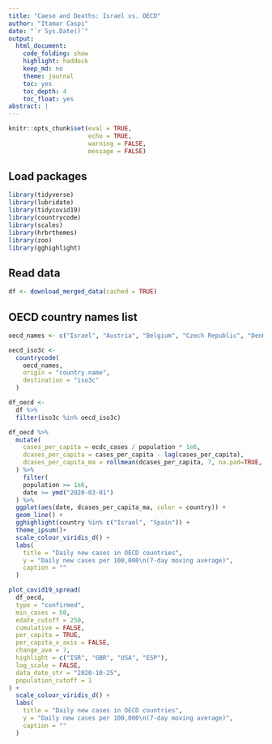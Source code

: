 ```yaml
---
title: "Caese and Deaths: Israel vs. OECD"
author: "Itamar Caspi"
date: "`r Sys.Date()`"
output:
  html_document:
    code_folding: show
    highlight: haddock
    keep_md: no
    theme: journal
    toc: yes
    toc_depth: 4
    toc_float: yes
abstract: |
---
```


```r
knitr::opts_chunk$set(eval = TRUE,
                      echo = TRUE,
                      warning = FALSE,
                      message = FALSE)
```

## Load packages

```r
library(tidyverse)
library(lubridate)
library(tidycovid19)
library(countrycode)
library(scales)
library(hrbrthemes)
library(zoo)
library(gghighlight)
```

## Read data

```r
df <- download_merged_data(cached = TRUE)
```

## OECD country names list

```r
oecd_names <- c("Israel", "Austria", "Belgium", "Czech Republic", "Denmark", "Estonia", "Finland", "France", "Germany", "Greece", "Hungary", "Iceland", "Ireland", "Italy", "Latvia", "Luxembourg", "Netherlands", "Norway", "Poland", "Portugal", "Slovak Republic", "Slovenia", "Spain", "Sweden", "Switzerland", "United Kingdom",  "Canada", "Chile", "Mexico", "United States", "Australia", "Japan", "Korea", "New Zealand", "Turkey")
```

```r
oecd_iso3c <- 
  countrycode(
    oecd_names,
    origin = "country.name",
    destination = "iso3c"
  )
```

```r
df_oecd <- 
  df %>% 
  filter(iso3c %in% oecd_iso3c) 
```


```r
df_oecd %>% 
  mutate(
    cases_per_capita = ecdc_cases / population * 1e6,
    dcases_per_capita = cases_per_capita - lag(cases_per_capita),
    dcases_per_capita_ma = rollmean(dcases_per_capita, 7, na.pad=TRUE, align="right")
  ) %>% 
    filter(
    population >= 1e6,
    date >= ymd("2020-03-01")
  ) %>% 
  ggplot(aes(date, dcases_per_capita_ma, color = country)) +
  geom_line() +
  gghighlight(country %in% c("Israel", "Spain")) +
  theme_ipsum()+
  scale_colour_viridis_d() +
  labs(
    title = "Daily new cases in OECD countries",
    y = "Daily new cases per 100,000\n(7-day moving average)",
    caption = ""
  )

```


```r
plot_covid19_spread(
  df_oecd,
  type = "confirmed",
  min_cases = 50,
  edate_cutoff = 250, 
  cumulative = FALSE,
  per_capita = TRUE,
  per_capita_x_axis = FALSE,
  change_ave = 7, 
  highlight = c("ISR", "GBR", "USA", "ESP"),
  log_scale = FALSE,
  data_date_str = "2020-10-25",
  population_cutoff = 1
) +
  scale_colour_viridis_d() +
  labs(
    title = "Daily new cases in OECD countries",
    y = "Daily new cases per 100,000\n(7-day moving average)",
    caption = ""
  )
```

